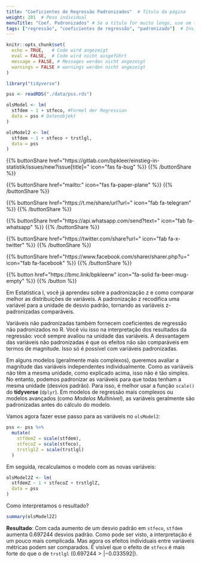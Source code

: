 ```yaml
---
title: "Coeficientes de Regressão Padronizados"  # Título da página
weight: 201  # Peso individual
menuTitle: "Coef. Padronizados" # Se o título for muito longo, use um título curto aqui
tags: ["regressão", "coeficientes de regressão", "padronizado"]  # Insira tags aqui; Abreviação do que acontece na página
---
```

```r
knitr::opts_chunk$set(
  echo = TRUE,   # Code wird angezeigt
  eval = FALSE,  # Code wird nicht ausgeführt
  message = FALSE, # Messages werden nicht angezeigt
  warnings = FALSE # warnings werden nicht angezeigt
)

library("tidyverse")

pss <- readRDS("./data/pss.rds")

olsModel <- lm(
  stfdem ~ 1 + stfeco, #Formel der Regression
  data = pss # Datenobjekt
)  

olsModel2 <- lm(
  stfdem ~ 1 + stfeco + trstlgl,   
  data = pss
)      
```

{{% buttonShare href=\"https\:\/\/gitlab.com\/bpkleer\/einstieg-in-statistik\/issues\/new?issue[title]=\" icon=\"fas fa-bug\" %}} {{% /buttonShare %}} 

{{% buttonShare href=\"mailto\:\" icon=\"fas fa-paper-plane\" %}} {{% /buttonShare %}}

{{% buttonShare href=\"https\:\/\/t.me\/share\/url?url=\" icon=\"fab fa-telegram\" %}} {{% /buttonShare %}}

{{% buttonShare href=\"https\:\/\/api.whatsapp.com\/send?text=\" icon=\"fab fa-whatsapp\" %}} {{% /buttonShare %}}

{{% buttonShare href=\"https\:\/\/twitter.com\/share?url=\" icon=\"fab fa-x-twitter\" %}} {{% /buttonShare %}}

{{% buttonShare href=\"https\:\/\/www.facebook.com\/sharer\/sharer.php?u=\" icon=\"fab fa-facebook\" %}} {{% /buttonShare %}}

{{% button href=\"https\:\/\/bmc.link\/bpkleerw\" icon=\"fa-solid fa-beer-mug-empty\" %}} {{% /button %}}

Em Estatística I, você já aprendeu sobre a padronização z e como comparar melhor as distribuições de variáveis. A padronização z recodifica uma variável para a unidade de desvio padrão, tornando as variáveis z-padronizadas comparáveis.

Variáveis não padronizadas também fornecem coeficientes de regressão não padronizados no R. Você viu isso na interpretação dos resultados da regressão: você sempre avaliou na unidade das variáveis. A desvantagem das variáveis não padronizadas é que os efeitos não são comparáveis em termos de magnitude. Isso só é possível com variáveis padronizadas.

Em alguns modelos (geralmente mais complexos), queremos avaliar a magnitude das variáveis independentes individualmente. Como as variáveis não têm a mesma unidade, como explicado acima, isso não é tão simples. No entanto, podemos padronizar as variáveis para que todas tenham a mesma unidade (desvios padrão). Para isso, é melhor usar a função `scale()` do **tidyverse** (`dplyr`). Em modelos de regressão mais complexos ou modelos avançados (como *Modelos Multinível*), as variáveis geralmente são padronizadas antes do cálculo do modelo. 

Vamos agora fazer esse passo para as variáveis no `olsModel2`:
```r
pss <- pss %>% 
  mutate(
    stfdemZ = scale(stfdem),
    stfecoZ = scale(stfeco),
    trstlglZ = scale(trstlgl)
  )

```

Em seguida, recalculamos o modelo com as novas variáveis:
```r
olsModel2Z <- lm(
  stfdemZ ~ 1 + stfecoZ + trstlglZ,   
  data = pss
)   
```

Como interpretamos o resultado?
```r
summary(olsModel2Z)
```

**Resultado**: Com cada aumento de um desvio padrão em `stfeco`, `stfdem` aumenta $0.697244$ desvios padrão. Como pode ser visto, a interpretação é um pouco mais complicada. Mas agora os efeitos individuais entre variáveis métricas podem ser comparados. É visível que o efeito de `stfeco` é mais forte do que o de `trstlgl` ($0.697244 > |-0.033592|$).
